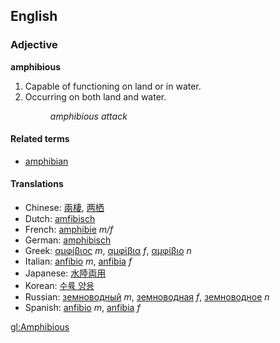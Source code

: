 ==English==
===Adjective===
'''amphibious'''

# Capable of functioning on land or in water.
# Occurring on both land and water.
#:''amphibious attack''

====Related terms====
*[[amphibian]]

====Translations====
*Chinese: [[兩棲]], [[两栖]]
*Dutch: [[amfibisch]]
*French: [[amphibie]] ''m/f''
*German: [[amphibisch]]
*Greek: [[αμφίβιος]] ''m'', [[αμφίβια]] ''f'', [[αμφίβιο]] ''n''
*Italian: [[anfibio]] ''m'', [[anfibia]] ''f''
*Japanese: [[水陸両用]]
*Korean: [[수륙 양용]]<!-- please check this one -->
*Russian: [[земноводный]] ''m'', [[земноводная]] ''f'', [[земноводное]] ''n''
*Spanish: [[anfibio]] ''m'', [[anfibia]] ''f''

[[gl:Amphibious]]